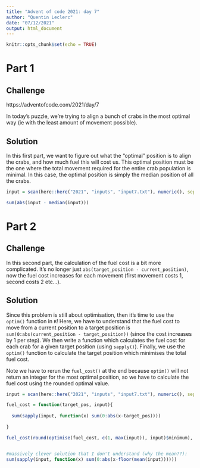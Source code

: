```yaml
---
title: "Advent of code 2021: day 7"
author: "Quentin Leclerc"
date: "07/12/2021"
output: html_document
---
```


```r
knitr::opts_chunk$set(echo = TRUE)
```

# Part 1

## Challenge

https://adventofcode.com/2021/day/7

In today's puzzle, we're trying to align a bunch of crabs in the most optimal way (ie with the least amount of movement possible).


## Solution

In this first part, we want to figure out what the "optimal" position is to align the crabs, and how much fuel this will cost us. This optimal position must be the one where the total movement required for the entire crab population is minimal. In this case, the optimal position is simply the median position of all the crabs.


```r

input = scan(here::here("2021", "inputs", "input7.txt"), numeric(), sep = ",")

sum(abs(input - median(input)))

```




# Part 2

## Challenge

In this second part, the calculation of the fuel cost is a bit more complicated. It's no longer just `abs(target_position - current_position)`, now the fuel cost increases for each movement (first movement costs 1, second costs 2 etc...). 

## Solution

Since this problem is still about optimisation, then it's time to use the `optim()` function in `R`! Here, we have to understand that the fuel cost to move from a current position to a target position is `sum(0:abs(current_position - target_position))` (since the cost increases by 1 per step). We then write a function which calculates the fuel cost for each crab for a given target position (using `sapply()`). Finally, we use the `optim()` function to calculate the target position which minimises the total fuel cost.

Note we have to rerun the `fuel_cost()` at the end because `optim()` will not return an integer for the most optimal position, so we have to calculate the fuel cost using the rounded optimal value.

```r

input = scan(here::here("2021", "inputs", "input7.txt"), numeric(), sep = ",")

fuel_cost = function(target_pos, input){
  
  sum(sapply(input, function(x) sum(0:abs(x-target_pos))))
  
}

fuel_cost(round(optimise(fuel_cost, c(1, max(input)), input)$minimum), input)


#massively clever solution that I don't understand (why the mean??):
sum(sapply(input, function(x) sum(0:abs(x-floor(mean(input))))))



```

